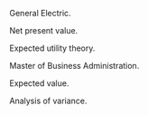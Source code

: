 \item[GE] General Electric.

\item[NPV] Net present value.

\item[EUT] Expected utility theory.

\item[MBA] Master of Business Administration.

\item[EV] Expected value.

\item[ANOVA] Analysis of variance.

